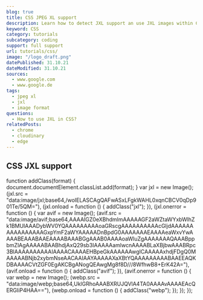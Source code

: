 ```yaml
---
blog: true
title: CSS JPEG XL support
description: Learn how to detect JXL support an use JXL images within CSS, like for background images.
keyword: CSS
category: tutorials
subcategory: coding
support: full support
url: tutorials/css/
image: "/logo_draft.png"
datePublished: 31.10.21
dateModified: 31.10.21
sources:
  - www.google.com
  - www.google.de
tags:
  - jpeg xl
  - jxl
  - image format
questions:
  - How to use JXL in CSS?
relatedPosts:
  - chrome
  - cloudinary
  - edge
---
```


## CSS JXL support

function addClass(format) {
document.documentElement.classList.add(format);
}
var jxl = new Image();
(jxl.src =
"data:image/jxl;base64,/woIELASCAgQAFwASxLFgkWAHL0xqnCBCV0qDp901Te/5QM="),
(jxl.onload = function () {
addClass("jxl");
}),
(jxl.onerror = function () {
var avif = new Image();
(avif.src =
"data:image/avif;base64,AAAAIGZ0eXBhdmlmAAAAAGF2aWZtaWYxbWlhZk1BMUIAAADybWV0YQAAAAAAAAAoaGRscgAAAAAAAAAAcGljdAAAAAAAAAAAAAAAAGxpYmF2aWYAAAAADnBpdG0AAAAAAAEAAAAeaWxvYwAAAABEAAABAAEAAAABAAABGgAAAB0AAAAoaWluZgAAAAAAAQAAABppbmZlAgAAAAABAABhdjAxQ29sb3IAAAAAamlwcnAAAABLaXBjbwAAABRpc3BlAAAAAAAAAAIAAAACAAAAEHBpeGkAAAAAAwgICAAAAAxhdjFDgQ0MAAAAABNjb2xybmNseAACAAIAAYAAAAAXaXBtYQAAAAAAAAABAAEEAQKDBAAAACVtZGF0EgAKCBgANogQEAwgMg8f8D///8WfhwB8+ErK42A="),
(avif.onload = function () {
addClass("avif");
}),
(avif.onerror = function () {
var webp = new Image();
(webp.src =
"data:image/webp;base64,UklGRhoAAABXRUJQVlA4TA0AAAAvAAAAEAcQERGIiP4HAA=="),
(webp.onload = function () {
addClass("webp");
});
});
});
